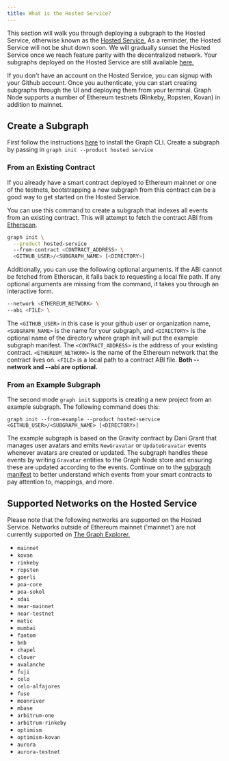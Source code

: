 ```yaml
---
title: What is the Hosted Service?
---
```


This section will walk you through deploying a subgraph to the Hosted Service, otherwise known as the [Hosted Service.](https://thegraph.com/hosted-service/) As a reminder, the Hosted Service will not be shut down soon. We will gradually sunset the Hosted Service once we reach feature parity with the decentralized network. Your subgraphs deployed on the Hosted Service are still available [here.](https://thegraph.com/hosted-service/)

If you don't have an account on the Hosted Service, you can signup with your Github account. Once you authenticate, you can start creating subgraphs through the UI and deploying them from your terminal. Graph Node supports a number of Ethereum testnets (Rinkeby, Ropsten, Kovan) in addition to mainnet.

## Create a Subgraph

First follow the instructions [here](/developer/define-subgraph-hosted) to install the Graph CLI. Create a subgraph by passing in `graph init --product hosted service`

### From an Existing Contract

If you already have a smart contract deployed to Ethereum mainnet or one of the testnets, bootstrapping a new subgraph from this contract can be a good way to get started on the Hosted Service.

You can use this command to create a subgraph that indexes all events from an existing contract. This will attempt to fetch the contract ABI from [Etherscan](https://etherscan.io/).

```sh
graph init \
  --product hosted-service
  --from-contract <CONTRACT_ADDRESS> \
  <GITHUB_USER>/<SUBGRAPH_NAME> [<DIRECTORY>]
```

Additionally, you can use the following optional arguments. If the ABI cannot be fetched from Etherscan, it falls back to requesting a local file path. If any optional arguments are missing from the command, it takes you through an interactive form.

```sh
--network <ETHEREUM_NETWORK> \
--abi <FILE> \
```

The `<GITHUB_USER>` in this case is your github user or organization name, `<SUBGRAPH_NAME>` is the name for your subgraph, and `<DIRECTORY>` is the optional name of the directory where graph init will put the example subgraph manifest. The `<CONTRACT_ADDRESS>` is the address of your existing contract. `<ETHEREUM_NETWORK>` is the name of the Ethereum network that the contract lives on. `<FILE>` is a local path to a contract ABI file. **Both --network and --abi are optional.**

### From an Example Subgraph

The second mode `graph init` supports is creating a new project from an example subgraph. The following command does this:

```
graph init --from-example --product hosted-service <GITHUB_USER>/<SUBGRAPH_NAME> [<DIRECTORY>]
```

The example subgraph is based on the Gravity contract by Dani Grant that manages user avatars and emits `NewGravatar` or `UpdateGravatar` events whenever avatars are created or updated. The subgraph handles these events by writing `Gravatar` entities to the Graph Node store and ensuring these are updated according to the events. Continue on to the [subgraph manifest](/developer/create-subgraph-hosted#the-subgraph-manifest) to better understand which events from your smart contracts to pay attention to, mappings, and more.

## Supported Networks on the Hosted Service

Please note that the following networks are supported on the Hosted Service. Networks outside of Ethereum mainnet ('mainnet') are not currently supported on [The Graph Explorer.](https://thegraph.com/explorer)

- `mainnet`
- `kovan`
- `rinkeby`
- `ropsten`
- `goerli`
- `poa-core`
- `poa-sokol`
- `xdai`
- `near-mainnet`
- `near-testnet`
- `matic`
- `mumbai`
- `fantom`
- `bnb`
- `chapel`
- `clover`
- `avalanche`
- `fuji`
- `celo`
- `celo-alfajores`
- `fuse`
- `moonriver`
- `mbase`
- `arbitrum-one`
- `arbitrum-rinkeby`
- `optimism`
- `optimism-kovan`
- `aurora`
- `aurora-testnet`
